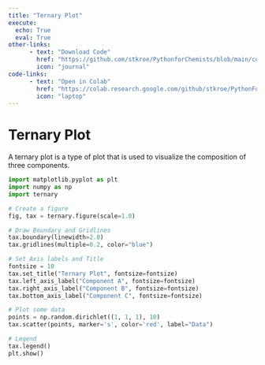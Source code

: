 ```yaml
---
title: "Ternary Plot"
execute: 
  echo: True
  eval: True
other-links: 
      - text: "Download Code"
        href: "https://github.com/stkroe/PythonforChemists/blob/main/course/notebooks/enaryPlots.ipynb"
        icon: "journal"
code-links:
      - text: "Open in Colab"
        href: "https://colab.research.google.com/github/stkroe/PythonForChemists/blob/main/course/notebooks/TenaryPlots.ipynb"
        icon: "laptop"
--- 
```


# Ternary Plot {.unnumbered}

A ternary plot is a type of plot that is used to visualize the composition of three components.

```python
import matplotlib.pyplot as plt
import numpy as np
import ternary

# Create a figure
fig, tax = ternary.figure(scale=1.0)

# Draw Boundary and Gridlines
tax.boundary(linewidth=2.0)
tax.gridlines(multiple=0.2, color="blue")

# Set Axis labels and Title
fontsize = 10
tax.set_title("Ternary Plot", fontsize=fontsize)
tax.left_axis_label("Component A", fontsize=fontsize)
tax.right_axis_label("Component B", fontsize=fontsize)
tax.bottom_axis_label("Component C", fontsize=fontsize)

# Plot some data
points = np.random.dirichlet((1, 1, 1), 10)
tax.scatter(points, marker='s', color='red', label="Data")

# Legend
tax.legend()
plt.show()
```